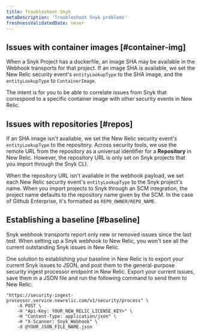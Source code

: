 ```yaml
---
title: Troubleshoot Snyk
metaDescription: 'Troubleshoot Snyk problems'
freshnessValidatedDate: never
---
```


## Issues with container images [#container-img]

When a Snyk Project has a dockerfile, an image SHA may be available in the Webhook transports for that project. If an image SHA is available, we set the New Relic security event's `entityLookupType` to the SHA image, and the `entityLookupType` to `ContainerImage`.

The intent is for you to be able to correlate issues from Snyk that correspond to a specific container image with other security events in New Relic.

## Issues with repositories [#repos]

If an SHA image isn't available, we set the New Relic security event's `entityLookupType` to the repository. Across security tools, we use the remote URL from the repository as a universal identifier for a <DNT>**Repository**</DNT> in New Relic. However, the repository URL is only set on Snyk projects that you import through the Snyk CLI.

When the repository URL isn't available in the webhook payload, we set each New Relic security event's `entityLookupType` to the Snyk project's name. When you import projects to Snyk through an SCM integration, the project name defaults to the repository name given by the SCM. In the case of Github Enterprise, it's formatted as `REPO_OWNER/REPO_NAME`.

## Establishing a baseline [#baseline]

<DNT>Snyk</DNT> webhook transports report only new or removed issues since the last test. When setting up a <DNT>Snyk</DNT> webhook to New Relic, you won't see all the current outstanding <DNT>Snyk</DNT> issues in New Relic.

One solution to establishing your baseline in New Relic is to export your current <DNT>Snyk</DNT> issues to JSON, and post them to the general-purpose security ingest processor endpoint in New Relic. Export your current issues, save them in a JSON file and run the following command to send them to New Relic:

```shell
"https://security-ingest-processor.service.newrelic.com/v1/security/process" \
    -X POST \
    -H "Api-Key: YOUR_NEW_RELIC_LICENSE_KEY>" \
    -H "Content-Type: application/json" \
    -H "X-Scanner: Snyk_Webhook" \
    -d @YOUR_JSON_FILE_NAME.json
```
